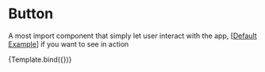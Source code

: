 
<Meta title="Components/Button" />

# Button

A most import component that simply let user interact with the app, [[Default Example](/docs/components-button-example--primary)] if you want to see in action


<Story name="Introduction" args={{}}>
  {Template.bind({})}
</Story>
